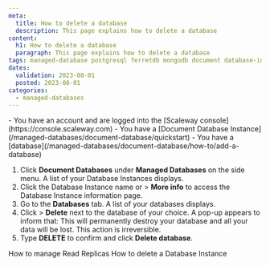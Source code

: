 ```yaml
---
meta:
  title: How to delete a database
  description: This page explains how to delete a database
content:
  h1: How to delete a database
  paragraph: This page explains how to delete a database
tags: managed-database postgresql ferretdb mongodb document database-instance
dates:
  validation: 2023-08-01
  posted: 2023-08-01
categories:
  - managed-databases
---
```



<Macro id="iam-requirements" />

<Message type="requirement">
  - You have an account and are logged into the [Scaleway console](https://console.scaleway.com)
  - You have a [Document Database Instance](/managed-databases/document-database/quickstart)
  - You have a [database](/managed-databases/document-database/how-to/add-a-database)
</Message>

1. Click **Document Databases** under **Managed Databases** on the side menu. A list of your Database Instances displays.
2. Click the Database Instance name or <Icon name="more" /> > **More info** to access the Database Instance information page.
3. Go to the **Databases** tab. A list of your databases displays.
4. Click <Icon name="more" /> > **Delete** next to the database of your choice. A pop-up appears to inform that:
    <Message type="important">
      This will permanently destroy your database and all your data will be lost. This action is irreversible.
    </Message>
5. Type **DELETE** to confirm and click **Delete database**.


<Navigation title="See Also">
  <PreviousButton to="/managed-databases/document-database/how-to/manage-read-replica">How to manage Read Replicas</PreviousButton>
  <NextButton to="/managed-databases/document-database/how-to/delete-a-database-instance">How to delete a Database Instance</NextButton>
</Navigation>
